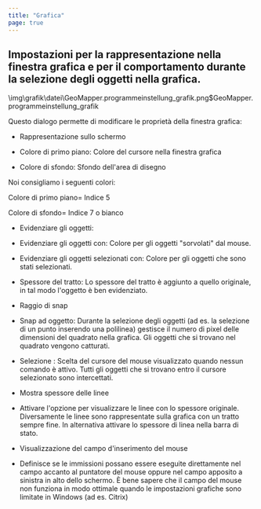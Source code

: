 ```yaml
---
title: "Grafica"
page: true
---
```

## Impostazioni per la rappresentazione nella finestra grafica e per il comportamento durante la selezione degli oggetti nella grafica. 
<GeoMapper>
<Image>\img\grafik\datei\GeoMapper.programmeinstellung_grafik.png$GeoMapper.programmeinstellung_grafik</Image>

Questo dialogo permette di modificare le propriet&#224; della finestra grafica:

- <Bold> Rappresentazione sullo schermo </Bold> 
- Colore di primo piano: Colore del cursore nella finestra grafica


- Colore di sfondo: Sfondo dell&#39;area di disegno 



<Success>
Noi consigliamo i seguenti colori:

Colore di primo piano= Indice 5

Colore di sfondo= Indice 7 o bianco

</Success>


- <Bold> Evidenziare gli oggetti: </Bold> 
- <Bold> Evidenziare gli oggetti con: </Bold>  Colore per gli oggetti &quot;sorvolati&quot; dal mouse.

- <Bold> Evidenziare gli oggetti selezionati con: </Bold>  Colore per gli oggetti che sono stati selezionati.

- <Bold> Spessore del tratto: </Bold>  Lo spessore del tratto &#232; aggiunto a quello originale, in tal modo l&#39;oggetto &#232; ben evidenziato.



- <Bold> Raggio di snap </Bold> 
- <Bold> Snap ad oggetto: </Bold>  Durante la selezione degli oggetti (ad es. la selezione di un punto inserendo una polilinea) gestisce il numero di pixel delle dimensioni del quadrato nella grafica. Gli oggetti che si trovano nel quadrato vengono catturati.

- <Bold> Selezione </Bold> : Scelta del cursore del mouse visualizzato quando nessun comando &#232; attivo. Tutti gli oggetti che si trovano entro il cursore selezionato sono intercettati.



- <Bold> Mostra spessore delle linee </Bold> 
- Attivare l&#39;opzione per visualizzare le linee con lo spessore originale. Diversamente le linee sono rappresentate sulla grafica con un tratto sempre fine. In alternativa attivare lo spessore di linea nella barra di stato.



- <Bold> Visualizzazione del campo d&#39;inserimento del mouse </Bold> 
- Definisce se le immissioni possano essere eseguite direttamente nel campo accanto al puntatore del mouse oppure nel campo apposito a sinistra in alto dello schermo. &#200; bene sapere che il campo del mouse non funziona in modo ottimale quando le impostazioni grafiche sono limitate in Windows (ad es. Citrix)






</GeoMapper>

